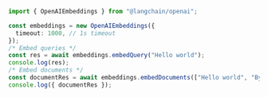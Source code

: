 ```typescript
import { OpenAIEmbeddings } from "@langchain/openai";

const embeddings = new OpenAIEmbeddings({
  timeout: 1000, // 1s timeout
});
/* Embed queries */
const res = await embeddings.embedQuery("Hello world");
console.log(res);
/* Embed documents */
const documentRes = await embeddings.embedDocuments(["Hello world", "Bye bye"]);
console.log({ documentRes });
```
